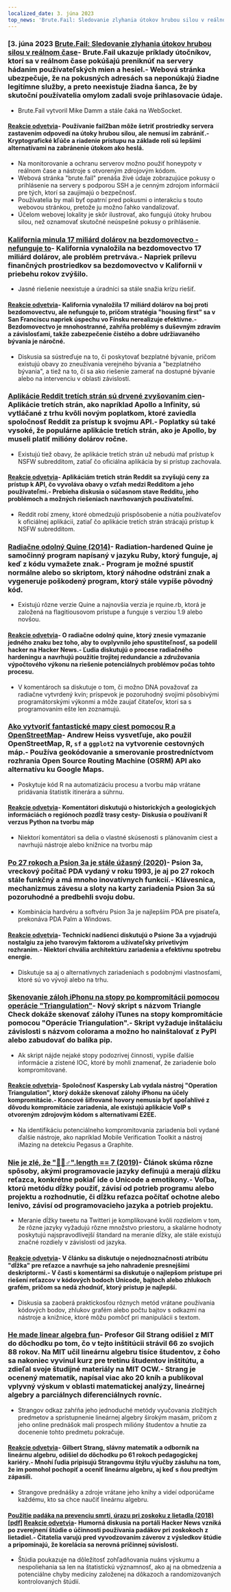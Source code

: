 ```yaml
---
localized_date: 3. júna 2023
top_news: 'Brute.Fail: Sledovanie zlyhania útokov hrubou silou v reálnom čase'
---
```




<CallToAction />

<Steps>

### [3. júna 2023 [Brute.Fail: Sledovanie zlyhania útokov hrubou silou v reálnom čase](https://brute.fail/)- Brute.Fail ukazuje príklady útočníkov, ktorí sa v reálnom čase pokúšajú preniknúť na servery hádaním používateľských mien a hesiel.- Webová stránka ubezpečuje, že na pokusných adresách sa neponúkajú žiadne legitímne služby, a preto neexistuje žiadna šanca, že by skutoční používatelia omylom zadali svoje prihlasovacie údaje.

- Brute.Fail vytvoril Mike Damm a stále čaká na WebSocket.

#### [Reakcie odvetvia](http://news.ycombinator.com/item?id=36169954)- Používanie fail2ban môže šetriť prostriedky servera zastavením odpovedí na útoky hrubou silou, ale nemusí im zabrániť.- Kryptografické kľúče a riadenie prístupu na základe rolí sú lepšími alternatívami na zabránenie útokom ako heslá.

- Na monitorovanie a ochranu serverov možno použiť honeypoty v reálnom čase a nástroje s otvoreným zdrojovým kódom.
- Webová stránka "brute.fail" prenáša živé údaje zobrazujúce pokusy o prihlásenie na servery s podporou SSH a je cenným zdrojom informácií pre tých, ktorí sa zaujímajú o bezpečnosť.
- Používatelia by mali byť opatrní pred pokusmi o interakciu s touto webovou stránkou, pretože ju možno ľahko vandalizovať.
- Účelom webovej lokality je skôr ilustrovať, ako fungujú útoky hrubou silou, než oznamovať skutočné neúspešné pokusy o prihlásenie.

### [Kalifornia minula 17 miliárd dolárov na bezdomovectvo - nefunguje to](https://www.wsj.com/articles/california-homeless-population-oakland-wood-street-encampment-78d42cc3)- Kalifornia vynaložila na bezdomovectvo 17 miliárd dolárov, ale problém pretrváva.- Napriek prílevu finančných prostriedkov sa bezdomovectvo v Kalifornii v priebehu rokov zvýšilo.

- Jasné riešenie neexistuje a úradníci sa stále snažia krízu riešiť.

#### [Reakcie odvetvia](http://news.ycombinator.com/item?id=36162154)- Kalifornia vynaložila 17 miliárd dolárov na boj proti bezdomovectvu, ale nefunguje to, pričom stratégia "housing first" sa v San Franciscu napriek úspechu vo Fínsku nerealizuje efektívne.- Bezdomovectvo je mnohostranné, zahŕňa problémy s duševným zdravím a závislosťami, takže zabezpečenie čistého a dobre udržiavaného bývania je náročné.

- Diskusia sa sústreďuje na to, či poskytovať bezplatné bývanie, pričom existujú obavy zo zneužívania verejného bývania a "bezplatného bývania", a tiež na to, či sa ako riešenie zamerať na dostupné bývanie alebo na intervenciu v oblasti závislostí.

### [Aplikácie Reddit tretích strán sú drvené zvyšovaním cien](https://kotaku.com/reddit-third-party-3rd-apps-pricing-crush-ios-android-1850493992)- Aplikácie tretích strán, ako napríklad Apollo a Infinity, sú vytláčané z trhu kvôli novým poplatkom, ktoré zaviedla spoločnosť Reddit za prístup k svojmu API.- Poplatky sú také vysoké, že populárne aplikácie tretích strán, ako je Apollo, by museli platiť milióny dolárov ročne.

- Existujú tiež obavy, že aplikácie tretích strán už nebudú mať prístup k NSFW subredditom, zatiaľ čo oficiálna aplikácia by si prístup zachovala.

#### [Reakcie odvetvia](http://news.ycombinator.com/item?id=36162235)- Aplikáciám tretích strán Reddit sa zvyšujú ceny za prístup k API, čo vyvoláva obavy o vzťah medzi Redditom a jeho používateľmi.- Prebieha diskusia o súčasnom stave Redditu, jeho problémoch a možných riešeniach navrhovaných používateľmi.

- Reddit robí zmeny, ktoré obmedzujú prispôsobenie a nútia používateľov k oficiálnej aplikácii, zatiaľ čo aplikácie tretích strán strácajú prístup k NSFW subredditom.

### [Radiačne odolný Quine (2014)](https://github.com/mame/radiation-hardened-quine)- Radiation-hardened Quine je samočinný program napísaný v jazyku Ruby, ktorý funguje, aj keď z kódu vymažete znak.- Program je možné spustiť normálne alebo so skriptom, ktorý náhodne odstráni znak a vygeneruje poškodený program, ktorý stále vypíše pôvodný kód.

- Existujú rôzne verzie Quine a najnovšia verzia je rquine.rb, ktorá je založená na flagitiousovom prístupe a funguje s verziou 1.9 alebo novšou.

#### [Reakcie odvetvia](http://news.ycombinator.com/item?id=36162164)- O radiačne odolný quine, ktorý znesie vymazanie jedného znaku bez toho, aby to ovplyvnilo jeho spustiteľnosť, sa podelil hacker na Hacker News.- Ľudia diskutujú o procese radiačného hardeningu a navrhujú použitie trojitej redundancie a združovania výpočtového výkonu na riešenie potenciálnych problémov počas tohto procesu.

- V komentároch sa diskutuje o tom, či možno DNA považovať za radiačne vytvrdený kvín; príspevok je pozoruhodný svojimi pôsobivými programátorskými výkonmi a môže zaujať čitateľov, ktorí sa s programovaním ešte len zoznamujú.

### [Ako vytvoriť fantastické mapy ciest pomocou R a OpenStreetMap](https://www.andrewheiss.com/blog/2023/06/01/geocoding-routing-openstreetmap-r/)- Andrew Heiss vysvetľuje, ako použil OpenStreetMap, R, `sf` a `ggplot2` na vytvorenie cestovných máp.- Používa geokódovanie a smerovanie prostredníctvom rozhrania Open Source Routing Machine (OSRM) API ako alternatívu ku Google Maps.

- Poskytuje kód R na automatizáciu procesu a tvorbu máp vrátane pridávania štatistík itinerára a súhrnu.

#### [Reakcie odvetvia](http://news.ycombinator.com/item?id=36159864)- Komentátori diskutujú o historických a geologických informáciách o regiónoch pozdĺž trasy cesty- Diskusia o používaní R verzus Python na tvorbu máp

- Niektorí komentátori sa delia o vlastné skúsenosti s plánovaním ciest a navrhujú nástroje alebo knižnice na tvorbu máp

### [Po 27 rokoch a Psion 3a je stále úžasný (2020)](https://mcgst.com/2020/12/01/27-years-later-and-the-psion-3a-is-still-wonderful/)- Psion 3a, vreckový počítač PDA vydaný v roku 1993, je aj po 27 rokoch stále funkčný a má mnoho inovatívnych funkcií.- Klávesnica, mechanizmus závesu a sloty na karty zariadenia Psion 3a sú pozoruhodné a predbehli svoju dobu.

- Kombinácia hardvéru a softvéru Psion 3a je najlepším PDA pre pisateľa, prekonáva PDA Palm a Windows.

#### [Reakcie odvetvia](http://news.ycombinator.com/item?id=36162265)- Technickí nadšenci diskutujú o Psione 3a a vyjadrujú nostalgiu za jeho tvarovým faktorom a užívateľsky prívetivým rozhraním.- Niektorí chvália architektúru zariadenia a efektívnu spotrebu energie.

- Diskutuje sa aj o alternatívnych zariadeniach s podobnými vlastnosťami, ktoré sú vo vývoji alebo na trhu.

### [Skenovanie záloh iPhonu na stopy po kompromitácii pomocou operácie "Triangulation"](https://github.com/KasperskyLab/triangle_check)- Nový skript s názvom Triangle Check dokáže skenovať zálohy iTunes na stopy kompromitácie pomocou "Operácie Triangulation".- Skript vyžaduje inštaláciu závislosti s názvom colorama a možno ho nainštalovať z PyPI alebo zabudovať do balíka pip.

- Ak skript nájde nejaké stopy podozrivej činnosti, vypíše ďalšie informácie a zistené IOC, ktoré by mohli znamenať, že zariadenie bolo kompromitované.

#### [Reakcie odvetvia](http://news.ycombinator.com/item?id=36164340)- Spoločnosť Kaspersky Lab vydala nástroj "Operation Triangulation", ktorý dokáže skenovať zálohy iPhonu na účely kompromitácie.- Koncové šifrované hovory nemusia byť spoľahlivé z dôvodu kompromitácie zariadenia, ale existujú aplikácie VoIP s otvoreným zdrojovým kódom s alternatívami E2EE.

- Na identifikáciu potenciálneho kompromitovania zariadenia boli vydané ďalšie nástroje, ako napríklad Mobile Verification Toolkit a nástroj iMazing na detekciu Pegasus a Graphite.

### [Nie je zlé, že "🤦🏼♂".length == 7 (2019)](https://hsivonen.fi/string-length/)- Článok skúma rôzne spôsoby, akými programovacie jazyky definujú a merajú dĺžku reťazca, konkrétne pokiaľ ide o Unicode a emotikony.- Voľba, ktorú metódu dĺžky použiť, závisí od potrieb programu alebo projektu a rozhodnutie, či dĺžku reťazca počítať ochotne alebo lenivo, závisí od programovacieho jazyka a potrieb projektu.

- Meranie dĺžky tweetu na Twitteri je komplikované kvôli rozdielom v tom, že rôzne jazyky vyžadujú rôzne množstvo priestoru, a skalárne hodnoty poskytujú najspravodlivejší štandard na meranie dĺžky, ale stále existujú značné rozdiely v závislosti od jazyka.

#### [Reakcie odvetvia](http://news.ycombinator.com/item?id=36159443)- V článku sa diskutuje o nejednoznačnosti atribútu "dĺžka" pre reťazce a navrhuje sa jeho nahradenie presnejšími deskriptormi.- V časti s komentármi sa diskutuje o najlepšom prístupe pri riešení reťazcov v kódových bodoch Unicode, bajtoch alebo zhlukoch grafém, pričom sa nedá zhodnúť, ktorý prístup je najlepší.

- Diskusia sa zaoberá praktickosťou rôznych metód vrátane používania kódových bodov, zhlukov grafém alebo počtu bajtov s odkazmi na nástroje a knižnice, ktoré môžu pomôcť pri manipulácii s textom.

### [He made linear algebra fun](https://news.mit.edu/2023/gilbert-strang-made-linear-algebra-fun-0531)- Profesor Gil Strang odišiel z MIT do dôchodku po tom, čo v tejto inštitúcii strávil 66 zo svojich 88 rokov. Na MIT učil lineárnu algebru tisíce študentov, z čoho sa nakoniec vyvinul kurz pre tretinu študentov inštitútu, a zdieľal svoje študijné materiály na MIT OCW.- Strang je ocenený matematik, napísal viac ako 20 kníh a publikoval vplyvný výskum v oblasti matematickej analýzy, lineárnej algebry a parciálnych diferenciálnych rovníc.

- Strangov odkaz zahŕňa jeho jednoduché metódy vyučovania zložitých predmetov a sprístupnenie lineárnej algebry širokým masám, pričom z jeho online prednášok mali prospech milióny študentov a hnutie za docenenie tohto predmetu pokračuje.

#### [Reakcie odvetvia](http://news.ycombinator.com/item?id=36168068)- Gilbert Strang, slávny matematik a odborník na lineárnu algebru, odišiel do dôchodku po 61 rokoch pedagogickej kariéry.- Mnohí ľudia pripisujú Strangovmu štýlu výučby zásluhu na tom, že im pomohol pochopiť a oceniť lineárnu algebru, aj keď s ňou predtým zápasili.

- Strangove prednášky a zdroje vrátane jeho knihy a videí odporúčame každému, kto sa chce naučiť lineárnu algebru.

#### [Použitie padáka na prevenciu smrti, úrazu pri zoskoku z lietadla (2018) [pdf]](https://www.bmj.com/content/bmj/363/bmj.k5094.full.pdf) [Reakcie odvetvia](http://news.ycombinator.com/item?id=36161175)- Humorná diskusia na portáli Hacker News vzniká po zverejnení štúdie o účinnosti používania padákov pri zoskokoch z lietadiel.- Čitatelia varujú pred vyvodzovaním záverov z výsledkov štúdie a pripomínajú, že korelácia sa nerovná príčinnej súvislosti.

- Štúdia poukazuje na dôležitosť zohľadňovania nuáns výskumu a nespoliehania sa len na štatistickú významnosť, ako aj na obmedzenia a potenciálne chyby medicíny založenej na dôkazoch a randomizovaných kontrolovaných štúdií.

</Steps>
